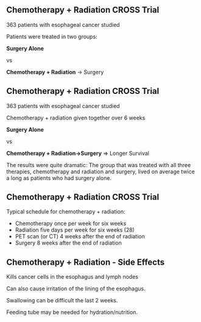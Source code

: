 

## Chemotherapy + Radiation CROSS Trial

363 patients with esophageal cancer studied

Patients were treated in two groups:


**Surgery Alone**

vs

**Chemotherapy + Radiation** $\rightarrow$ Surgery

## Chemotherapy + Radiation CROSS Trial

363 patients with esophageal cancer studied

Chemotherapy + radiation given together over 6 weeks\


**Surgery Alone**

vs

**Chemotherapy + Radiation$\rightarrow$Surgery** $\Rightarrow$ Longer Survival

::: {.content-hidden unless-format="docx"}
The results were quite dramatic: The group that was treated with all three therapies, chemotherapy and radiation and surgery, lived on average twice a long as patients who had surgery alone.
:::

## Chemotherapy + Radiation CROSS Trial

Typical schedule for chemotherapy + radiation:

-   Chemotherapy once per week for six weeks
-   Radiation five days per week for six weeks (28)
-   PET scan (or CT) 4 weeks after the end of radiation
-   Surgery 8 weeks after the end of radiation

## Chemotherapy + Radiation - Side Effects

Kills cancer cells in the esophagus and lymph nodes

Can also cause irritation of the lining of the esophagus.

Swallowing can be difficult the last 2 weeks.

Feeding tube may be needed for hydration/nutrition.


